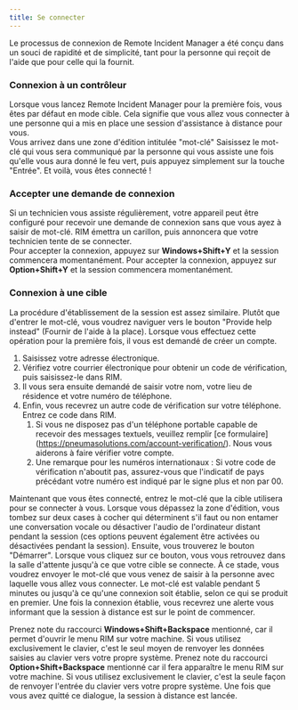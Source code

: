 ```yaml
---
title: Se connecter
---
```



Le processus de connexion de Remote Incident Manager a été conçu dans un souci de rapidité et de simplicité, tant pour la personne qui reçoit de l'aide que pour celle qui la fournit.

### Connexion à un contrôleur

Lorsque vous lancez Remote Incident Manager pour la première fois, vous êtes par défaut en mode cible. Cela signifie que vous allez vous connecter à une personne qui a mis en place une session d'assistance à distance pour vous.  
Vous arrivez dans une zone d'édition intitulée "mot-clé" Saisissez le mot-clé qui vous sera communiqué par la personne qui vous assiste une fois qu'elle vous aura donné le feu vert, puis appuyez simplement sur la touche "Entrée". Et voilà, vous êtes connecté !

### Accepter une demande de connexion

Si un technicien vous assiste régulièrement, votre appareil peut être configuré pour recevoir une demande de connexion sans que vous ayez à saisir de mot-clé. RIM émettra un carillon, puis annoncera que votre technicien tente de se connecter.  
<Windows>Pour accepter la connexion, appuyez sur **Windows+Shift+Y** et la session commencera momentanément.</Windows>
<MacOS>Pour accepter la connexion, appuyez sur **Option+Shift+Y** et la session commencera momentanément.</MacOS>

### Connexion à une cible

La procédure d'établissement de la session est assez similaire. Plutôt que d'entrer le mot-clé, vous voudrez naviguer vers le bouton "Provide help instead" (Fournir de l'aide à la place). Lorsque vous effectuez cette opération pour la première fois, il vous est demandé de créer un compte.
1. Saisissez votre adresse électronique.
1. Vérifiez votre courrier électronique pour obtenir un code de vérification, puis saisissez-le dans RIM.
1. Il vous sera ensuite demandé de saisir votre nom, votre lieu de résidence et votre numéro de téléphone.
1. Enfin, vous recevrez un autre code de vérification sur votre téléphone. Entrez ce code dans RIM.
    1. Si vous ne disposez pas d'un téléphone portable capable de recevoir des messages textuels, veuillez remplir [ce formulaire] (https://pneumasolutions.com/account-verification/). Nous vous aiderons à faire vérifier votre compte.
    1. Une remarque pour les numéros internationaux : Si votre code de vérification n'aboutit pas, assurez-vous que l'indicatif de pays précédant votre numéro est indiqué par le signe plus et non par 00.

Maintenant que vous êtes connecté, entrez le mot-clé que la cible utilisera pour se connecter à vous. Lorsque vous dépassez la zone d'édition, vous tombez sur deux cases à cocher qui déterminent s'il faut ou non entamer une conversation vocale ou désactiver l'audio de l'ordinateur distant pendant la session (ces options peuvent également être activées ou désactivées pendant la session). Ensuite, vous trouverez le bouton "Démarrer". Lorsque vous cliquez sur ce bouton, vous vous retrouvez dans la salle d'attente jusqu'à ce que votre cible se connecte. À ce stade, vous voudrez envoyer le mot-clé que vous venez de saisir à la personne avec laquelle vous allez vous connecter. Le mot-clé est valable pendant 5 minutes ou jusqu'à ce qu'une connexion soit établie, selon ce qui se produit en premier. Une fois la connexion établie, vous recevrez une alerte vous informant que la session à distance est sur le point de commencer.  

<Windows>Prenez note du raccourci **Windows+Shift+Backspace** mentionné, car il permet d'ouvrir le menu RIM sur votre machine. Si vous utilisez exclusivement le clavier, c'est le seul moyen de renvoyer les données saisies au clavier vers votre propre système.</Windows>
<MacOS>Prenez note du raccourci **Option+Shift+Backspace** mentionné car il fera apparaître le menu RIM sur votre machine. Si vous utilisez exclusivement le clavier, c'est la seule façon de renvoyer l'entrée du clavier vers votre propre système.</MacOS>
Une fois que vous avez quitté ce dialogue, la session à distance est lancée.
